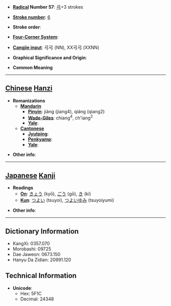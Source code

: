 * '''[[Wiktionary:Chinese radical index| Radical]] Number 57''': [[Wiktionary:Chinese radical index 弓|弓]]+3 strokes

* '''[[Wiktionary:Chinese total strokes index|Stroke number]]''': [[Wiktionary:Chinese total strokes index 6|6]]

* '''Stroke order''': 

* '''[[Wiktionary:Chinese four corner index|Four-Corner System]]''': 

* '''[[Wiktionary:Chinese Cangjie index|Cangjie input]]''': 弓弓 (NN), XX弓弓 (XXNN)

* '''Graphical Significance and Origin''': 

* '''Common Meaning'''

----

== [[Chinese]] [[Hanzi]] ==

* '''Romanizations'''
** '''[[Mandarin]]'''
*** '''[[Pinyin]]''': jiàng (jiang4), qiáng (qiang2)
*** '''[[Wade-Giles]]''': chiang<sup>4</sup>, ch'iang<sup>2</sup>
*** '''[[Yale]]''': 
** '''[[Cantonese]]'''
*** '''[[Jyutping]]''':
*** '''[[Penkyamp]]''': 
*** '''[[Yale]]''': 

* '''Other info''': 

----

== [[Japanese]] [[Kanji]] ==

* '''Readings'''
** '''[[On]]''': [[きょう]] (kyō), [[ごう]] (gō), [[き]] (ki)
** '''[[Kun]]''': [[つよい]] (tsuyoi), [[つよいゆみ]] (tsuyoiyumi)

* '''Other info''':  

----

== Dictionary Information ==

* KangXi: 0357.070
* Morobashi: 09725
* Dae Jaweon: 0673.150
* Hanyu Da Zidian: 20991.120

== Technical Information ==

* '''Unicode''':
** Hex: 5F1C
** Decimal: 24348
